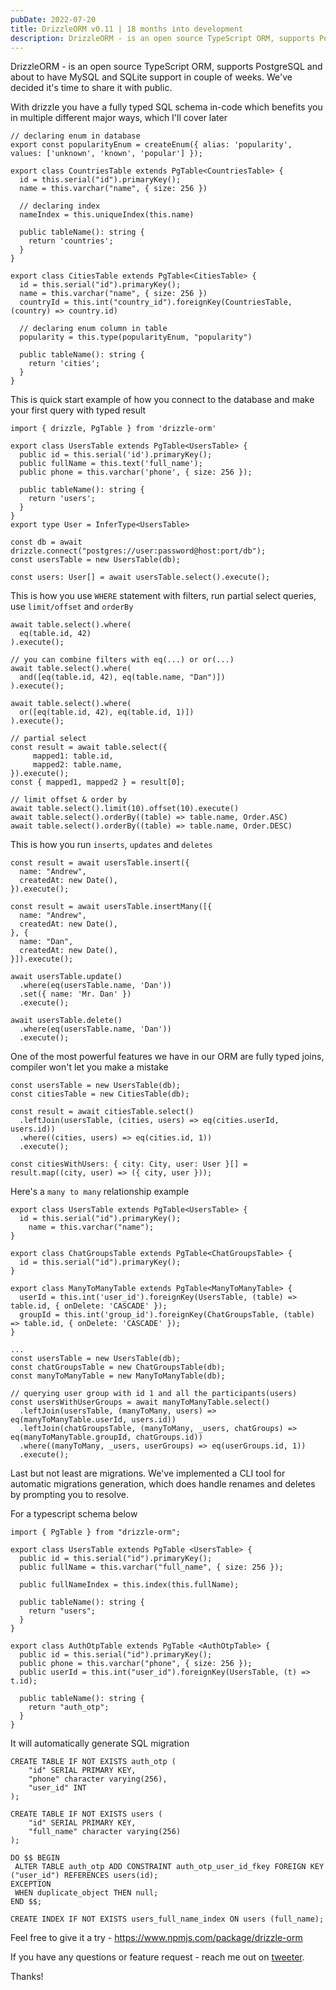 ```yaml
---
pubDate: 2022-07-20
title: DrizzleORM v0.11 | 18 months into development
description: DrizzleORM - is an open source TypeScript ORM, supports PostgreSQL and about to have MySQL and SQLite support in couple of weeks. We've decided it's time to share it with public.
---
```


DrizzleORM - is an open source TypeScript ORM, supports PostgreSQL and about to have MySQL and SQLite support in couple of weeks. We've decided it's time to share it with public.

With drizzle you have a fully typed SQL schema in-code which benefits you in multiple different major ways, which I'll cover later

```
// declaring enum in database
export const popularityEnum = createEnum({ alias: 'popularity', values: ['unknown', 'known', 'popular'] });

export class CountriesTable extends PgTable<CountriesTable> {
  id = this.serial("id").primaryKey();
  name = this.varchar("name", { size: 256 })

  // declaring index
  nameIndex = this.uniqueIndex(this.name)

  public tableName(): string {
    return 'countries';
  }
}

export class CitiesTable extends PgTable<CitiesTable> {
  id = this.serial("id").primaryKey();
  name = this.varchar("name", { size: 256 })
  countryId = this.int("country_id").foreignKey(CountriesTable, (country) => country.id)

  // declaring enum column in table
  popularity = this.type(popularityEnum, "popularity")

  public tableName(): string {
    return 'cities';
  }
}
```

This is quick start example of how you connect to the database and make your first query with typed result

```
import { drizzle, PgTable } from 'drizzle-orm'

export class UsersTable extends PgTable<UsersTable> {
  public id = this.serial('id').primaryKey();
  public fullName = this.text('full_name');
  public phone = this.varchar('phone', { size: 256 });

  public tableName(): string {
    return 'users';
  }
}
export type User = InferType<UsersTable>

const db = await drizzle.connect("postgres://user:password@host:port/db");
const usersTable = new UsersTable(db);

const users: User[] = await usersTable.select().execute();
```

This is how you use `WHERE` statement with filters, run partial select queries, use `limit/offset` and `orderBy`

```
await table.select().where(
  eq(table.id, 42)
).execute();

// you can combine filters with eq(...) or or(...)
await table.select().where(
  and([eq(table.id, 42), eq(table.name, "Dan")])
).execute();

await table.select().where(
  or([eq(table.id, 42), eq(table.id, 1)])
).execute();

// partial select
const result = await table.select({
     mapped1: table.id,
     mapped2: table.name,
}).execute();
const { mapped1, mapped2 } = result[0];

// limit offset & order by
await table.select().limit(10).offset(10).execute()
await table.select().orderBy((table) => table.name, Order.ASC)
await table.select().orderBy((table) => table.name, Order.DESC)
```

This is how you run `inserts`, `updates` and `deletes`

```
const result = await usersTable.insert({
  name: "Andrew",
  createdAt: new Date(),
}).execute();

const result = await usersTable.insertMany([{
  name: "Andrew",
  createdAt: new Date(),
}, {
  name: "Dan",
  createdAt: new Date(),
}]).execute();

await usersTable.update()
  .where(eq(usersTable.name, 'Dan'))
  .set({ name: 'Mr. Dan' })
  .execute();

await usersTable.delete()
  .where(eq(usersTable.name, 'Dan'))
  .execute();
```

One of the most powerful features we have in our ORM are fully typed joins, compiler won't let you make a mistake

```
const usersTable = new UsersTable(db);
const citiesTable = new CitiesTable(db);

const result = await citiesTable.select()
  .leftJoin(usersTable, (cities, users) => eq(cities.userId, users.id))
  .where((cities, users) => eq(cities.id, 1))
  .execute();

const citiesWithUsers: { city: City, user: User }[] = result.map((city, user) => ({ city, user }));
```

Here's a `many to many` relationship example

```
export class UsersTable extends PgTable<UsersTable> {
  id = this.serial("id").primaryKey();
    name = this.varchar("name");
}

export class ChatGroupsTable extends PgTable<ChatGroupsTable> {
  id = this.serial("id").primaryKey();
}

export class ManyToManyTable extends PgTable<ManyToManyTable> {
  userId = this.int('user_id').foreignKey(UsersTable, (table) => table.id, { onDelete: 'CASCADE' });
  groupId = this.int('group_id').foreignKey(ChatGroupsTable, (table) => table.id, { onDelete: 'CASCADE' });
}

...
const usersTable = new UsersTable(db);
const chatGroupsTable = new ChatGroupsTable(db);
const manyToManyTable = new ManyToManyTable(db);

// querying user group with id 1 and all the participants(users)
const usersWithUserGroups = await manyToManyTable.select()
  .leftJoin(usersTable, (manyToMany, users) => eq(manyToManyTable.userId, users.id))
  .leftJoin(chatGroupsTable, (manyToMany, _users, chatGroups) => eq(manyToManyTable.groupId, chatGroups.id))
  .where((manyToMany, _users, userGroups) => eq(userGroups.id, 1))
  .execute();
```

Last but not least are migrations. We've implemented a CLI tool for automatic migrations generation, which does handle renames and deletes by prompting you to resolve.

For a typescript schema below

```
import { PgTable } from "drizzle-orm";

export class UsersTable extends PgTable <UsersTable> {
  public id = this.serial("id").primaryKey();
  public fullName = this.varchar("full_name", { size: 256 });

  public fullNameIndex = this.index(this.fullName);

  public tableName(): string {
    return "users";
  }
}

export class AuthOtpTable extends PgTable <AuthOtpTable> {
  public id = this.serial("id").primaryKey();
  public phone = this.varchar("phone", { size: 256 });
  public userId = this.int("user_id").foreignKey(UsersTable, (t) => t.id);

  public tableName(): string {
    return "auth_otp";
  }
}
```

It will automatically generate SQL migration

```
CREATE TABLE IF NOT EXISTS auth_otp (
    "id" SERIAL PRIMARY KEY,
    "phone" character varying(256),
    "user_id" INT
);

CREATE TABLE IF NOT EXISTS users (
    "id" SERIAL PRIMARY KEY,
    "full_name" character varying(256)
);

DO $$ BEGIN
 ALTER TABLE auth_otp ADD CONSTRAINT auth_otp_user_id_fkey FOREIGN KEY ("user_id") REFERENCES users(id);
EXCEPTION
 WHEN duplicate_object THEN null;
END $$;

CREATE INDEX IF NOT EXISTS users_full_name_index ON users (full_name);
```

Feel free to give it a try - https://www.npmjs.com/package/drizzle-orm

If you have any questions or feature request - reach me out on [tweeter](https://twitter.com/_alexblokh).



Thanks!
